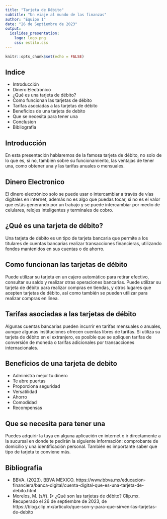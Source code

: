 ```yaml
---
title: "Tarjeta de Débito"
subtitle: "Un viaje al mundo de las finanzas"
author: "Equipo 1"
date: "26 de Septiembre de 2023"
output:
  ioslides_presentation:
    logo: logo.png
    css: estilo.css
---
```


```r
knitr::opts_chunk$set(echo = FALSE)
```

## Indice

-   Introducción
-   Dinero Electronico
-   ¿Qué es una tarjeta de débito?
-   Como funcionan las tarjetas de débito
-   Tarifas asociadas a las tarjetas de débito
-   Beneficios de una tarjeta de debito
-   Que se necesita para tener una
-   Conclusion
-   Bibliografia

## Introducción

En esta presentación hablaremos de la famosa tarjeta de débito, no solo de lo que es, si no, también sobre  su funcionamiento, las ventajas de tener una, como obtener una y las tarifas anuales o mensuales.

## Dinero Electronico

El dinero electrónico solo se puede usar o intercambiar a través de vías digitales en internet, además no es algo que puedas tocar, si no es el valor que estás generando por un trabajo y se puede intercambiar por medio de celulares, relojes inteligentes y terminales de cobro.

## ¿Qué es una tarjeta de débito?

Una tarjeta de débito es un tipo de tarjeta bancaria que permite a los titulares de cuentas bancarias realizar transacciones financieras, utilizando fondos mantenidos en sus cuentas o de ahorro.

## Como funcionan las tarjetas de débito

Puede utilizar su tarjeta en un cajero automático para retirar efectivo, consultar su saldo y realizar otras operaciones bancarias. Puede utilizar su tarjeta de débito para realizar compras en tiendas, y otros lugares que acepten tarjetas de débito, así como también se pueden utilizar para realizar compras en línea.

## Tarifas asociadas a las tarjetas de débito

Algunas cuentas bancarias pueden incurrir en tarifas mensuales o anuales, aunque algunas instituciones ofrecen cuentas libres de tarifas. Si utiliza su tarjeta de débito en el extranjero, es posible que se apliquen tarifas de conversión de moneda o tarifas adicionales por transacciones internacionales.

## Beneficios de una tarjeta de debito
-   Administra mejor tu dinero
-   Te abre puertas
-   Proporciona seguridad
-   Versatilidad
-   Ahorro
-   Comodidad
-   Recompensas

## Que se necesita para tener una

Puedes adquirir la tuya en alguna aplicación en internet o ir directamente a la sucursal en donde te pedirán la siguiente información: comprobante de domicilio y una identificación personal. También es importante saber que tipo de tarjeta te conviene más.

## Bibliografia

-   BBVA. (2023). BBVA MEXICO. https://www.bbva.mx/educacion-financiera/banca-digital/cuenta-digital-que-es-una-tarjeta-de-debito.html
-   Morelos, M. (s/f). ▷ ¿Qué son las tarjetas de débito? Clip.mx. Recuperado el 26 de septiembre de 2023, de https://blog.clip.mx/articulo/que-son-y-para-que-sirven-las-tarjetas-de-debito

